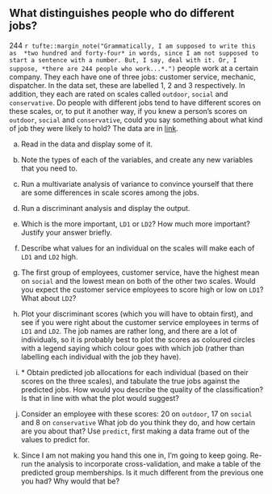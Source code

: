 ##  What distinguishes people who do different jobs?


 244
`r tufte::margin_note("Grammatically, I am supposed to write this as  *two hundred and forty-four* in words, since I am not supposed to  start a sentence with a number. But, I say, deal with it. Or, I  suppose, *there are 244 people who work...*.")` people work at a
certain company. 
They each have one of three jobs: customer service, mechanic,
dispatcher. In the data set, these are labelled 1, 2 and 3
respectively.  In addition, they each are rated on scales called
`outdoor`, `social` and `conservative`. Do people
with different jobs tend to have different scores on these scales, or,
to put it another way, if you knew a person's scores on
`outdoor`, `social` and `conservative`, could you
say something about what kind of job they were likely to hold? The
data are in [link](http://ritsokiguess.site/datafiles/jobs.txt).



(a) Read in the data and display some of it.



(b) Note the types of each of the variables, and create any new
variables that you need to.



(c) Run a multivariate analysis of variance to convince yourself
that there are some differences in scale scores among the jobs.



(d) Run a discriminant analysis and display the output.



(e) Which is the more important, `LD1` or `LD2`? How
much more important? Justify your answer briefly.



(f) Describe what values for an individual on the scales will make
each of `LD1` and `LD2` high. 



(g) The first group of employees, customer service, have the
highest mean on `social` and the lowest mean on both of the
other two scales. Would you expect the customer service employees to
score high or low on `LD1`? What about `LD2`?



(h) Plot your discriminant scores (which you will have to obtain
first), and see if you were right about the customer service
employees in terms of `LD1` and `LD2`. The job names
are rather long, and there are a lot of individuals, so it is
probably best to plot the scores as coloured circles with a legend
saying which colour goes with which job (rather than labelling each
individual with the job they have).



(i) <a name="part:predjob">*</a> Obtain predicted job allocations for each individual (based on
their scores on the three scales), and tabulate the true jobs
against the predicted jobs. How would you describe the quality of
the classification? Is that in line with what the plot would suggest?



(j) Consider an employee with these scores: 20 on
`outdoor`, 17 on `social` and 8 on `conservative` What job do you think
they do, and how certain are you about that? Use `predict`,
first making a data frame out of the values to predict for.



(k) Since I am not making you hand this one in, I'm going to keep
going. Re-run the analysis to incorporate cross-validation, and make
a table of the predicted group memberships. Is it much different
from the previous one you had? Why would that be?






